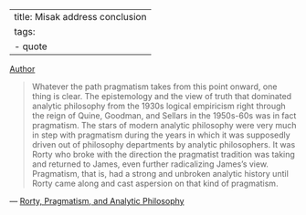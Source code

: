 
---
title: Misak address conclusion
tags:
 - quote 
---
[Author](/docs/phil/people/Cheryl Misak.html)

> Whatever the path pragmatism takes from this point onward, one thing is clear. The epistemology and the view of truth that dominated analytic philosophy from the 1930s logical empiricism right through the reign of Quine, Goodman, and Sellars in the 1950s-60s was in fact pragmatism. The stars of modern analytic philosophy were very much in step with pragmatism during the years in which it was supposedly driven out of philosophy departments by analytic philosophers. It was Rorty who broke with the direction the pragmatist tradition was taking and returned to James, even further radicalizing James’s view. Pragmatism, that is, had a strong and unbroken analytic history until Rorty came along and cast aspersion on that kind of pragmatism.

— [Rorty, Pragmatism, and Analytic Philosophy](/docs/phil/works/Rorty, Pragmatism, and Analytic Philosophy.html)